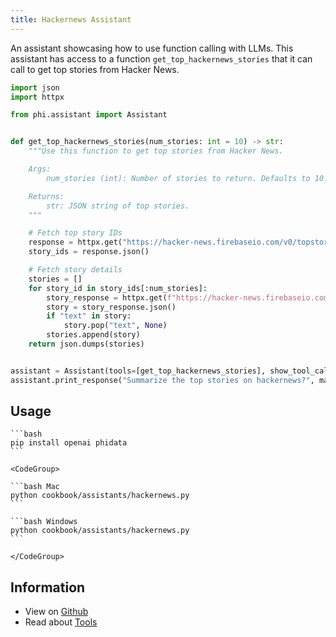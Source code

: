 ```yaml
---
title: Hackernews Assistant
---
```


An assistant showcasing how to use function calling with LLMs. This assistant has access to a function `get_top_hackernews_stories` that it can call to get top stories from Hacker News.

```python cookbook/assistants/hackernews.py
import json
import httpx

from phi.assistant import Assistant


def get_top_hackernews_stories(num_stories: int = 10) -> str:
    """Use this function to get top stories from Hacker News.

    Args:
        num_stories (int): Number of stories to return. Defaults to 10.

    Returns:
        str: JSON string of top stories.
    """

    # Fetch top story IDs
    response = httpx.get("https://hacker-news.firebaseio.com/v0/topstories.json")
    story_ids = response.json()

    # Fetch story details
    stories = []
    for story_id in story_ids[:num_stories]:
        story_response = httpx.get(f"https://hacker-news.firebaseio.com/v0/item/{story_id}.json")
        story = story_response.json()
        if "text" in story:
            story.pop("text", None)
        stories.append(story)
    return json.dumps(stories)


assistant = Assistant(tools=[get_top_hackernews_stories], show_tool_calls=True)
assistant.print_response("Summarize the top stories on hackernews?", markdown=True)
```

## Usage

<Steps>
  <Snippet file="create-venv-step.mdx" />

  <Step title="Install libraries">

    ```bash
    pip install openai phidata
    ```

  </Step>

  <Step title="Run the assistant">

    <CodeGroup>

    ```bash Mac
    python cookbook/assistants/hackernews.py
    ```

    ```bash Windows
    python cookbook/assistants/hackernews.py
    ```

    </CodeGroup>

  </Step>

</Steps>

## Information

- View on [Github](https://github.com/phidatahq/phidata/blob/main/cookbook/assistants/hackernews.py)
- Read about [Tools](/assistants/tools)
